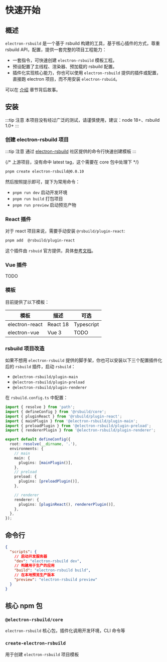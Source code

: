 # 快速开始

## 概述

`electron-rsbuild` 是一个基于 rsbuild 构建的工具，基于核心插件的方式，尊重 rsbuild API，配置，提供一套完整的项目工程能力：

- 一套指令，可快速创建 `electron-rsbuild` 模板工程。
- 预设配置了主线程、渲染器、预加载的 rsbuild 配置。
- 插件化实现核心能力，你也可以使用 `electron-rsbuild` 提供的插件或配置，直接跑 electron 项目，而不用安装 `electron-rsbuid`。

可以在 [介绍](/guide/introduction) 章节背后故事。

## 安装

:::tip 注意
本项目没有经过广泛的测试，请谨慎使用，建议：node 18+、rsbuild 1.0+
:::

### 创建 electron-rsbuild 项目

:::tip 注意
通过 [electron-rsbuild](https://github.com/electron/electron) 社区提供的命令行快速创建模板
:::

{/* 上游项目，没有命中 latest tag，这个需要在 core 包中处理下 */}

```bash
pnpm create electron-rsbuild@0.0.10
```


然后按照提示即可，提下为常用命令：

- `pnpm run dev` 启动开发环境
- `pnpm run build` 打包项目
- `pnpm run preview` 启动预览产物

### React 插件

对于 react 项目来说，需要手动安装 `@rsbuild/plugin-react`:

```bash
pnpm add  @rsbuild/plugin-react
```

这个插件由 `rsbuid` 官方提供，具体[参考文档](https://rsbuild.dev/zh/plugins/list/plugin-react)。

### Vue 插件

TODO

### 模板

目前提供了以下模板：

| 模板           | 描述     | 可选       |
| -------------- | -------- | ---------- |
| electron-react | React 18 | Typescript |
| electron-vue   | Vue 3    | TODO       |

### rsbuild 项目改造

如果不想用 `electron-rsbuild` 提供的脚手架，你也可以安装以下三个配置插件化后的 `rsbuild` 插件，启动 `rsbuild`：

- `@electron-rsbuild/plugin-main`
- `@electron-rsbuild/plugin-preload`
- `@electron-rsbuild/plugin-renderer`

在 `rsbuild.config.ts` 中配置：

```ts
import { resolve } from 'path';
import { defineConfig } from '@rsbuild/core';
import { pluginReact } from '@rsbuild/plugin-react';
import { mainPlugin } from '@electron-rsbuild/plugin-main';
import { preloadPlugin } from '@electron-rsbuild/plugin-preload';
import { rendererPlugin } from '@electron-rsbuild/plugin-renderer';

export default defineConfig({
  root: resolve(__dirname, '.'),
  environments: {
    // main
    main: {
      plugins: [mainPlugin()],
    },
    // preload
    preload: {
      plugins: [preloadPlugin()],
    },

    // renderer
    renderer: {
      plugins: [pluginReact(), rendererPlugin()],
    },
  },
});
```

## 命令行

```json title="package.json"
{
  "scripts": {
    // 启动开发服务器
    "dev": "electron-rsbuild dev",
    // 构建用于生产的应用
    "build": "electron-rsbuild build",
    // 在本地预览生产版本
    "preview": "electron-rsbuild preview"
  }
}
```

## 核心 npm 包

### `@electron-rsbuild/core`

`electron-rsbuild` 核心包，插件化调用开发环境，CLI 命令等

### `create-electron-rsbuild`

用于创建 `electron-rsbuild` 项目模板
